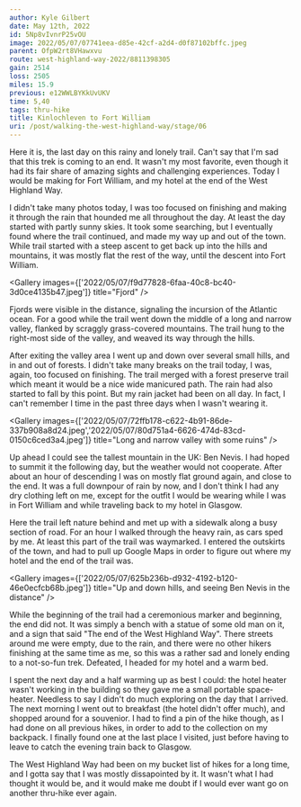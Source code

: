 ```yaml
---
author: Kyle Gilbert
date: May 12th, 2022
id: 5Np8vIvnrP25vOU
image: 2022/05/07/07741eea-d85e-42cf-a2d4-d0f87102bffc.jpeg
parent: OfpW2rt8VHawxvu
route: west-highland-way-2022/8811398305
gain: 2514
loss: 2505
miles: 15.9
previous: e12WWLBYKkUvUKV
time: 5,40
tags: thru-hike
title: Kinlochleven to Fort William
uri: /post/walking-the-west-highland-way/stage/06
---
```


<Stats />

<Route />

Here it is, the last day on this rainy and lonely trail. Can't say that I'm sad
that this trek is coming to an end. It wasn't my most favorite, even though it
had its fair share of amazing sights and challenging experiences. Today I would
be making for Fort William, and my hotel at the end of the West Highland Way.

I didn't take many photos today, I was too focused on finishing and making it
through the rain that hounded me all throughout the day. At least the day
started with partly sunny skies. It took some searching, but I eventually
found where the trail continued, and made my way up and out of the town. While
trail started with a steep ascent to get back up into the hills and mountains,
it was mostly flat the rest of the way, until the descent into Fort William.

<Gallery images={['2022/05/07/f9d77828-6faa-40c8-bc40-3d0ce4135b47.jpeg']} title="Fjord" />

Fjords were visible in the distance, signaling the incursion of the Atlantic
ocean. For a good while the trail went down the middle of a long and narrow
valley, flanked by scraggly grass-covered mountains. The trail hung to the
right-most side of the valley, and weaved its way through the hills.

After exiting the valley area I went up and down over several small hills, and
in and out of forests. I didn't take many breaks on the trail today, I was,
again, too focused on finishing. The trail merged with a forest preserve trail
which meant it would be a nice wide manicured path. The rain had also started
to fall by this point. But my rain jacket had been on all day. In fact, I can't
remember I time in the past three days when I wasn't wearing it.

<Gallery images={['2022/05/07/72ffb178-c622-4b91-86de-337b908a8d24.jpeg','2022/05/07/80d751a4-6626-474d-83cd-0150c6ced3a4.jpeg']} title="Long and narrow valley with some ruins" />

Up ahead I could see the tallest mountain in the UK: Ben Nevis. I had hoped to
summit it the following day, but the weather would not cooperate. After about
an hour of descending I was on mostly flat ground again, and close to the end.
It was a full downpour of rain by now, and I don't think I had any dry clothing
left on me, except for the outfit I would be wearing while I was in Fort William
and while traveling back to my hotel in Glasgow.

Here the trail left nature behind and met up with a sidewalk along a busy
section of road. For an hour I walked through the heavy rain, as cars sped
by me. At least this part of the trail was waymarked. I entered the outskirts
of the town, and had to pull up Google Maps in order to figure out where my
hotel and the end of the trail was.

<Gallery images={['2022/05/07/625b236b-d932-4192-b120-46e0ecfcb68b.jpeg']} title="Up and down hills, and seeing Ben Nevis in the distance" />

While the beginning of the trail had a ceremonious marker and beginning, the end
did not. It was simply a bench with a statue of some old man on it, and a sign
that said "The end of the West Highland Way". There streets around me were empty,
due to the rain, and there were no other hikers finishing at the same time as me,
so this was a rather sad and lonely ending to a not-so-fun trek. Defeated, I
headed for my hotel and a warm bed.

I spent the next day and a half warming up as best I could: the hotel heater
wasn't working in the building so they gave me a small portable space-heater.
Needless to say I didn't do much exploring on the day that I arrived. The next
morning I went out to breakfast (the hotel didn't offer much), and shopped around
for a souvenior. I had to find a pin of the hike though, as I had done on all
previous hikes, in order to add to the collection on my backpack. I finally found
one at the last place I visited, just before having to leave to catch the evening
train back to Glasgow.

The West Highland Way had been on my bucket list of hikes for a long time, and I
gotta say that I was mostly dissapointed by it. It wasn't what I had thought it
would be, and it would make me doubt if I would ever want go on another thru-hike
ever again.

